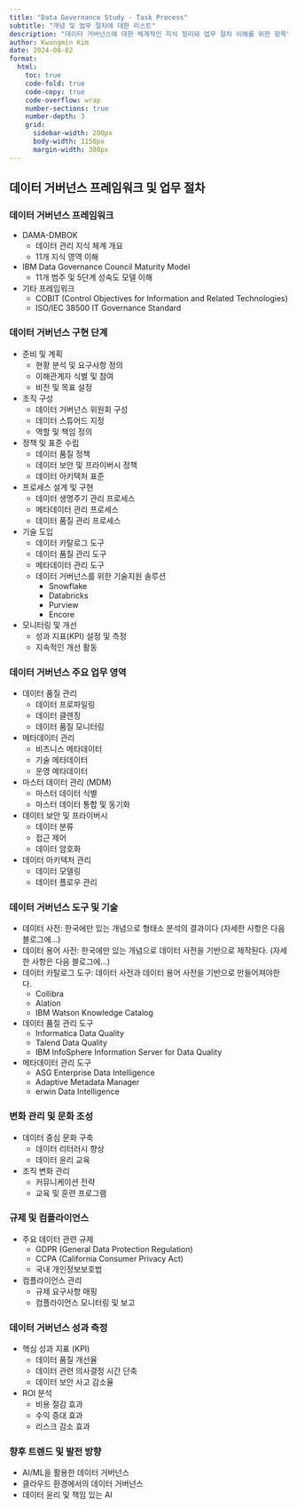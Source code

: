 ```yaml
---
title: "Data Governance Study - Task Process"
subtitle: "개념 및 업무 절차에 대한 리스트"
description: "데이터 거버넌스에 대한 체계적인 지식 정리와 업무 절차 이해를 위한 항목"
author: Kwangmin Kim
date: 2024-08-02
format: 
  html:
    toc: true  
    code-fold: true
    code-copy: true
    code-overflow: wrap
    number-sections: true
    number-depth: 3
    grid:
      sidebar-width: 200px
      body-width: 1150px
      margin-width: 300px
---
```


## 데이터 거버넌스 프레임워크 및 업무 절차 

### 데이터 거버넌스 프레임워크

- DAMA-DMBOK
    - 데이터 관리 지식 체계 개요
    - 11개 지식 영역 이해
- IBM Data Governance Council Maturity Model
    - 11개 범주 및 5단계 성숙도 모델 이해
- 기타 프레임워크
    - COBIT (Control Objectives for Information and Related Technologies)
    - ISO/IEC 38500 IT Governance Standard


### 데이터 거버넌스 구현 단계

- 준비 및 계획
    - 현황 분석 및 요구사항 정의
    - 이해관계자 식별 및 참여
    - 비전 및 목표 설정
- 조직 구성
    - 데이터 거버넌스 위원회 구성
    - 데이터 스튜어드 지정
    - 역할 및 책임 정의
- 정책 및 표준 수립
    - 데이터 품질 정책
    - 데이터 보안 및 프라이버시 정책
    - 데이터 아키텍처 표준
- 프로세스 설계 및 구현
    - 데이터 생명주기 관리 프로세스
    - 메타데이터 관리 프로세스
    - 데이터 품질 관리 프로세스
- 기술 도입
    - 데이터 카탈로그 도구
    - 데이터 품질 관리 도구
    - 메타데이터 관리 도구
    - 데이터 거버넌스를 위한 기술지원 솔루션
        - Snowflake
        - Databricks
        - Purview
        - Encore
- 모니터링 및 개선
    - 성과 지표(KPI) 설정 및 측정
    - 지속적인 개선 활동

### 데이터 거버넌스 주요 업무 영역

- 데이터 품질 관리
    - 데이터 프로파일링
    - 데이터 클렌징
    - 데이터 품질 모니터링
- 메타데이터 관리
    - 비즈니스 메타데이터
    - 기술 메타데이터
    - 운영 메타데이터
- 마스터 데이터 관리 (MDM)
    - 마스터 데이터 식별
    - 마스터 데이터 통합 및 동기화
- 데이터 보안 및 프라이버시
    - 데이터 분류
    - 접근 제어
    - 데이터 암호화
- 데이터 아키텍처 관리
    - 데이터 모델링
    - 데이터 플로우 관리

### 데이터 거버넌스 도구 및 기술

- 데이터 사전: 한국에만 있는 개념으로 형태소 분석의 결과이다 (자세한 사항은 다음 블로그에...)
- 데이터 용어 사전: 한국에만 있는 개념으로 데이터 사전을 기반으로 제작된다. (자세한 사항은 다음 블로그에...)
- 데이터 카탈로그 도구: 데이터 사전과 데이터 용어 사전을 기반으로 만들어져야한다. 
    - Collibra
    - Alation
    - IBM Watson Knowledge Catalog
- 데이터 품질 관리 도구
    - Informatica Data Quality
    - Talend Data Quality
    - IBM InfoSphere Information Server for Data Quality
- 메타데이터 관리 도구
    - ASG Enterprise Data Intelligence
    - Adaptive Metadata Manager
    - erwin Data Intelligence

### 변화 관리 및 문화 조성

- 데이터 중심 문화 구축
    - 데이터 리터러시 향상
    - 데이터 윤리 교육
- 조직 변화 관리
    - 커뮤니케이션 전략
    - 교육 및 훈련 프로그램

### 규제 및 컴플라이언스

- 주요 데이터 관련 규제
    - GDPR (General Data Protection Regulation)
    - CCPA (California Consumer Privacy Act)
    - 국내 개인정보보호법
- 컴플라이언스 관리
    - 규제 요구사항 매핑
    - 컴플라이언스 모니터링 및 보고

### 데이터 거버넌스 성과 측정

- 핵심 성과 지표 (KPI)
    - 데이터 품질 개선율
    - 데이터 관련 의사결정 시간 단축
    - 데이터 보안 사고 감소율
- ROI 분석
    - 비용 절감 효과
    - 수익 증대 효과
    - 리스크 감소 효과

### 향후 트렌드 및 발전 방향

- AI/ML을 활용한 데이터 거버넌스
- 클라우드 환경에서의 데이터 거버넌스
- 데이터 윤리 및 책임 있는 AI